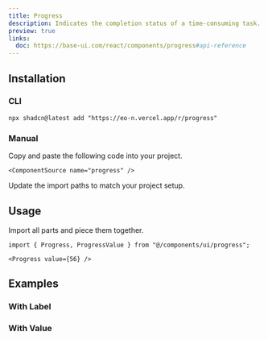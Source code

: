 ```yaml
---
title: Progress
description: Indicates the completion status of a time-consuming task.
preview: true
links:
  doc: https://base-ui.com/react/components/progress#api-reference
---
```


<ComponentTabs name="progress-demo" />

## Installation

### CLI

```package-install
npx shadcn@latest add "https://eo-n.vercel.app/r/progress"
```

### Manual

<Steps>

  <Step>
    Copy and paste the following code into your project.

    <ComponentSource name="progress" />

  </Step>
  
  <Step>Update the import paths to match your project setup.</Step>

</Steps>

## Usage

Import all parts and piece them together.

```tsx
import { Progress, ProgressValue } from "@/components/ui/progress";
```

```tsx
<Progress value={56} />
```

## Examples

### With Label

<ComponentTabs name="progress-with-label" />

### With Value

<ComponentTabs name="progress-with-value" />
